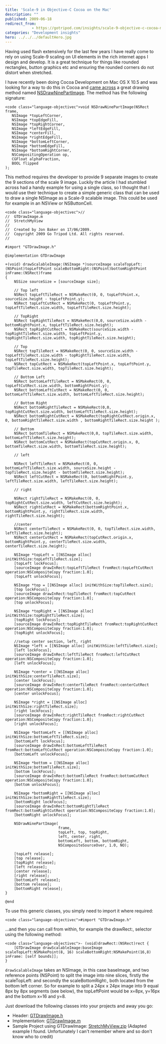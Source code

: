 ```yaml
---
title: 'Scale-9 in Objective-C Cocoa on the Mac'
description: ""
published: 2009-06-18
redirect_from: 
            - https://gotripod.com/insights/scale-9-objective-c-cocoa-mac/
categories: "Development insights"
hero: ../../../defaultHero.jpg
---
```

Having used flash extensively for the last few years I have really come to rely on using Scale-9 scaling on UI elements in the rich internet apps I design and develop. It is a great technique for things like rounded rectangles, button graphics etc and ensuring the rounded corners do not distort when stretched.

I have recently been doing Cocoa Development on Mac OS X 10.5 and was looking for a way to do this in Cocoa and [came across](http://www.karlkraft.com/index.php/2007/11/14/nsdrawninepartimage/) a great drawing method named [NSDrawNinePartImage](http://developer.apple.com/documentation/Cocoa/Reference/ApplicationKit/Miscellaneous/AppKit_Functions/Reference/reference.html). The method has the following signature:

```
<code class="language-objectivec">void NSDrawNinePartImage(NSRect frame,
   NSImage *topLeftCorner,
   NSImage *topEdgeFill,
   NSImage *topRightCorner,
   NSImage *leftEdgeFill,
   NSImage *centerFill,
   NSImage *rightEdgeFill,
   NSImage *bottomLeftCorner,
   NSImage *bottomEdgeFill,
   NSImage *bottomRightCorner,
   NSCompositingOperation op,
   CGFloat alphaFraction,
   BOOL flipped
);
```

This method requires the developer to provide 9 separate images to create the 9 sections of the scale 9 image. Luckily the article I had stumbled across had a handy example for using a single class, so I thought that I would use their technique to create a simple generic class that can be used to draw a single NSImage as a Scale-9 scalable image. This could be used for example in an NSView or NSButtonCell.

```
<code class="language-objectivec">//
//  GTDrawImage.m
//  StretchMyView
//
//  Created by Jon Baker on 17/06/2009.
//  Copyright 2009 Go Tripod Ltd. All rights reserved.
//

#import "GTDrawImage.h"

@implementation GTDrawImage

+(void) drawScalableImage:(NSImage *)sourceImage scaleTopLeft:(NSPoint)topLeftPoint scaleBottomRight:(NSPoint)bottomRightPoint inFrame:(NSRect)frame
{
	NSSize sourceSize = [sourceImage size];

	// Top left
	NSRect topLeftTileRect = NSMakeRect(0, 0, topLeftPoint.x, sourceSize.height - topLeftPoint.y);
	NSRect topLeftCutRect = NSMakeRect(0, topLeftPoint.y, topLeftTileRect.size.width, topLeftTileRect.size.height);

	// TopRight
	NSRect topRightTileRect = NSMakeRect(0,0, sourceSize.width - bottomRightPoint.x, topLeftTileRect.size.height);
	NSRect topRightCutRect = NSMakeRect(sourceSize.width - topRightTileRect.size.width, topLeftPoint.y, topRightTileRect.size.width, topRightTileRect.size.height);

	// Top
	NSRect topTileRect = NSMakeRect(0, 0, sourceSize.width - topLeftTileRect.size.width - topRightTileRect.size.width, topLeftTileRect.size.height);
	NSRect topCutRect = NSMakeRect(topLeftPoint.x, topLeftPoint.y, topTileRect.size.width, topTileRect.size.height);

	// Bottom Left
	NSRect bottomLeftTileRect = NSMakeRect(0, 0, topLeftCutRect.size.width, bottomRightPoint.y);
	NSRect bottomLeftCutRect = NSMakeRect(0, 0, bottomLeftTileRect.size.width, bottomLeftTileRect.size.height);

	// Bottom Right
	NSRect bottomRightTileRect = NSMakeRect(0,0, topRightCutRect.size.width, bottomLeftTileRect.size.height);
	NSRect bottomRightCutRect = NSMakeRect(topRightCutRect.origin.x, 0, bottomRightTileRect.size.width , bottomRightTileRect.size.height );

	// Bottom
	NSRect bottomTileRect = NSMakeRect(0,0, topTileRect.size.width, bottomLeftTileRect.size.height);
	NSRect bottomCutRect = NSMakeRect(topCutRect.origin.x, 0, bottomTileRect.size.width, bottomTileRect.size.height);

	// left

	NSRect leftTileRect = NSMakeRect(0, 0, bottomLeftTileRect.size.width, sourceSize.height - topTileRect.size.height - bottomTileRect.size.height);
	NSRect leftCutRect = NSMakeRect(0, bottomRightPoint.y, leftTileRect.size.width, leftTileRect.size.height);

	// right

	NSRect rightTileRect = NSMakeRect(0, 0, topRightCutRect.size.width, leftCutRect.size.height);
	NSRect rightCutRect = NSMakeRect(bottomRightPoint.x, bottomRightPoint.y, rightTileRect.size.width, rightTileRect.size.height);

	//center
	NSRect centerTileRect = NSMakeRect(0, 0, topTileRect.size.width, leftTileRect.size.height);
	NSRect centerCutRect = NSMakeRect(topCutRect.origin.x, bottomRightPoint.y, centerTileRect.size.width, centerTileRect.size.height);

	NSImage *topLeft = [[NSImage alloc] initWithSize:topLeftTileRect.size];
	[topLeft lockFocus];
	[sourceImage drawInRect:topLeftTileRect fromRect:topLeftCutRect operation:NSCompositeCopy fraction:1.0];
	[topLeft unlockFocus];

	NSImage *top = [[NSImage alloc] initWithSize:topTileRect.size];
	[top lockFocus];
	[sourceImage drawInRect:topTileRect fromRect:topCutRect operation:NSCompositeCopy fraction:1.0];
	[top unlockFocus];

	NSImage *topRight = [[NSImage alloc] initWithSize:topRightTileRect.size];
	[topRight lockFocus];
	[sourceImage drawInRect:topRightTileRect fromRect:topRightCutRect operation:NSCompositeCopy fraction:1.0];
	[topRight unlockFocus];

	//setup center section, left, right
	NSImage *left = [[NSImage alloc] initWithSize:leftTileRect.size];
	[left lockFocus];
	[sourceImage drawInRect:leftTileRect fromRect:leftCutRect operation:NSCompositeCopy fraction:1.0];
	[left unlockFocus];

	NSImage *center = [[NSImage alloc] initWithSize:centerTileRect.size];
	[center lockFocus];
	[sourceImage drawInRect:centerTileRect fromRect:centerCutRect operation:NSCompositeCopy fraction:1.0];
	[center unlockFocus];

	NSImage *right = [[NSImage alloc] initWithSize:rightTileRect.size];
	[right lockFocus];
	[sourceImage drawInRect:rightTileRect fromRect:rightCutRect operation:NSCompositeCopy fraction:1.0];
	[right unlockFocus];

	NSImage *bottomLeft = [[NSImage alloc] initWithSize:bottomLeftTileRect.size];
	[bottomLeft lockFocus];
	[sourceImage drawInRect:bottomLeftTileRect fromRect:bottomLeftCutRect operation:NSCompositeCopy fraction:1.0];
	[bottomLeft unlockFocus];

	NSImage *bottom = [[NSImage alloc] initWithSize:bottomTileRect.size];
	[bottom lockFocus];
	[sourceImage drawInRect:bottomTileRect fromRect:bottomCutRect operation:NSCompositeCopy fraction:1.0];
	[bottom unlockFocus];

	NSImage *bottomRight = [[NSImage alloc] initWithSize:bottomRightTileRect.size];
	[bottomRight lockFocus];
	[sourceImage drawInRect:bottomRightTileRect fromRect:bottomRightCutRect operation:NSCompositeCopy fraction:1.0];
	[bottomRight unlockFocus];

	NSDrawNinePartImage(
						frame,
						topLeft, top, topRight,
						left, center, right,
						bottomLeft, bottom, bottomRight,
						NSCompositeSourceOver, 1.0, NO);

	[topLeft release];
	[top release];
	[topRight release];
	[left release];
	[center release];
	[right release];
	[bottomLeft release];
	[bottom release];
	[bottomRight release];
}

@end
```

To use this generic classes, you simply need to import it where required:

```
<code class="language-objectivec">#import "GTDrawImage.h"
```

...and then you can call from within, for example the drawRect:, selector using the following method:

```
<code class="language-objectivec">- (void)drawRect:(NSRect)rect {
	[GTDrawImage drawScalableImage:baseImage scaleTopLeft:NSMakePoint(8, 16) scaleBottomRight:NSMakePoint(16,8) inFrame: [self bounds]];
}
```

`drawScalableImage` takes an NSImage, in this case baseImage, and two reference points (NSPoint) to split the image into nine slices, firstly the scaleTopLeft: and secondly the scaleBottomRight:, both located from the bottom left corner. So for example to split a 24px x 24px image into 9 equal 8px by 8px segments (see below), the topLeftPoint would be x=8px, y=16px and the bottom x=16 and y=8.

Just download the following classes into your projects and away you go:

- Header: [GTDrawImage.h](http://clockobj.co.uk.s3.amazonaws.com/GTDrawImage.h)
- Implementation: [GTDrawImage.m](http://clockobj.co.uk.s3.amazonaws.com/GTDrawImage.m)
- Sample Project using GTDrawImage: [StretchMyView.zip](http://clockobj.co.uk.s3.amazonaws.com/StretchMyView.zip) (Adapted example I found. Unfortunately I can't remember where and so don't know who to credit)
